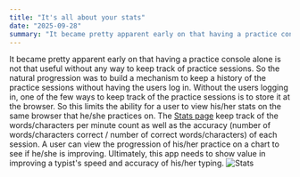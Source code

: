 ```yaml
---
title: "It's all about your stats"
date: "2025-09-28"
summary: "It became pretty apparent early on that having a practice console alone is not that useful without any way to keep track of practice sessions.  So the natural progression was to build a mechanism to keep a history of the practice sessions without having the users logged in."
---
```

It became pretty apparent early on that having a practice console alone is not that useful without any way to keep track of practice sessions.  So the natural progression was to build a mechanism to keep a history of the practice sessions without having the users log in.  Without the users logging in, one of the few ways to keep track of the practice sessions is to store it at the browser.  So this limits the ability for a user to view his/her stats on the same browser that he/she practices on.  The [Stats page](/stats) keep track of the words/characters per minute count as well as the accuracy (number of words/characters correct / number of correct words/characters) of each session.  A user can view the progression of his/her practice on a chart to see if he/she is improving.  Ultimately, this app needs to show value in improving a typist's speed and accuracy of his/her typing.
![Stats](/images/blog/stats.png)

